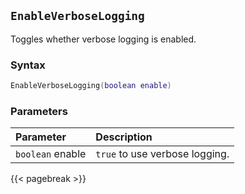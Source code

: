 ## `EnableVerboseLogging`

Toggles whether verbose\index{log report!settings} logging is enabled.

### Syntax {-}

``` .lua
EnableVerboseLogging(boolean enable)
```

### Parameters {-}

**Parameter** | **Description**
| :-- | :-- |
| `boolean` enable | `true` to use verbose logging. |

{{< pagebreak >}}

